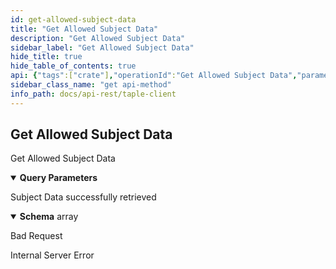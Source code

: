 ```yaml
---
id: get-allowed-subject-data
title: "Get Allowed Subject Data"
description: "Get Allowed Subject Data"
sidebar_label: "Get Allowed Subject Data"
hide_title: true
hide_table_of_contents: true
api: {"tags":["crate"],"operationId":"Get Allowed Subject Data","parameters":[{"name":"from","in":"query","description":"Id of initial subject","required":false,"schema":{"type":"string","nullable":true}},{"name":"quantity","in":"query","description":"Quantity of subjects requested","required":false,"schema":{"type":"integer","nullable":true}}],"responses":{"200":{"description":"Subject Data successfully retrieved","content":{"application/json":{"schema":{"type":"array","items":{"type":"object","required":["subject_id","providers"],"properties":{"providers":{"type":"array","items":{"type":"string"},"description":"Providers acting on a specific subject"},"subject_id":{"type":"string","description":"Subject identifier"}}}},"example":[{"providers":[],"subject_id":"JKZgYhPjQdWNWWwkac0wSwqLKoOJsT0QimJmj6zjimWc"}]}}},"400":{"description":"Bad Request"},"500":{"description":"Internal Server Error"}},"description":"Get Allowed Subject Data","method":"get","path":"/api/allowed-subjects","security":[],"securitySchemes":{"api_key":{"type":"apiKey","in":"header","name":"x-api-key"}},"info":{"title":"taple-client","description":"","contact":{"name":"Open Canarias S.L.","email":"taple@opencanarias.com"},"license":{"name":""},"version":"0.2.0-dev"},"postman":{"name":"Get Allowed Subject Data","description":{"type":"text/plain"},"url":{"path":["api","allowed-subjects"],"host":["{{baseUrl}}"],"query":[{"disabled":false,"description":{"content":"Id of initial subject","type":"text/plain"},"key":"from","value":""},{"disabled":false,"description":{"content":"Quantity of subjects requested","type":"text/plain"},"key":"quantity","value":""}],"variable":[]},"header":[{"key":"Accept","value":"application/json"}],"method":"GET"}}
sidebar_class_name: "get api-method"
info_path: docs/api-rest/taple-client
---
```



## Get Allowed Subject Data



Get Allowed Subject Data

<details style={{"marginBottom":"1rem"}} data-collapsed={false} open={true}><summary style={{}}><strong>Query Parameters</strong></summary><div><ul><ParamsItem className={"paramsItem"} param={{"name":"from","in":"query","description":"Id of initial subject","required":false,"schema":{"type":"string","nullable":true}}}></ParamsItem><ParamsItem className={"paramsItem"} param={{"name":"quantity","in":"query","description":"Quantity of subjects requested","required":false,"schema":{"type":"integer","nullable":true}}}></ParamsItem></ul></div></details><div><ApiTabs><TabItem label={"200"} value={"200"}><div>

Subject Data successfully retrieved

</div><div><MimeTabs schemaType={"response"}><TabItem label={"application/json"} value={"application/json"}><SchemaTabs><TabItem label={"Schema"} value={"Schema"}><details style={{}} data-collapsed={false} open={true}><summary style={{"textAlign":"left"}}><strong>Schema</strong><span style={{"opacity":"0.6"}}> array</span></summary><div style={{"textAlign":"left","marginLeft":"1rem"}}></div><ul style={{"marginLeft":"1rem"}}><SchemaItem collapsible={false} name={"providers"} required={false} schemaDescription={"Providers acting on a specific subject"} schemaName={"string[]"} qualifierMessage={undefined} defaultValue={undefined}></SchemaItem><SchemaItem collapsible={false} name={"subject_id"} required={false} schemaDescription={"Subject identifier"} schemaName={"string"} qualifierMessage={undefined} defaultValue={undefined}></SchemaItem></ul></details></TabItem><TabItem label={"Example (from schema)"} value={"Example (from schema)"}><ResponseSamples responseExample={"[\n  {\n    \"providers\": [\n      \"string\"\n    ],\n    \"subject_id\": \"string\"\n  }\n]"} language={"json"}></ResponseSamples></TabItem><TabItem label={"Example"} value={"Example"}><ResponseSamples responseExample={"[\n  {\n    \"providers\": [],\n    \"subject_id\": \"JKZgYhPjQdWNWWwkac0wSwqLKoOJsT0QimJmj6zjimWc\"\n  }\n]"} language={"json"}></ResponseSamples></TabItem></SchemaTabs></TabItem></MimeTabs></div></TabItem><TabItem label={"400"} value={"400"}><div>

Bad Request

</div><div></div></TabItem><TabItem label={"500"} value={"500"}><div>

Internal Server Error

</div><div></div></TabItem></ApiTabs></div>
      